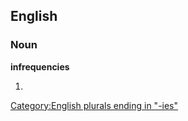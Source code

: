 ==English==

===Noun===
'''infrequencies'''

# {{plural of|[[infrequency]]}}

[[Category:English plurals ending in "-ies"]]
